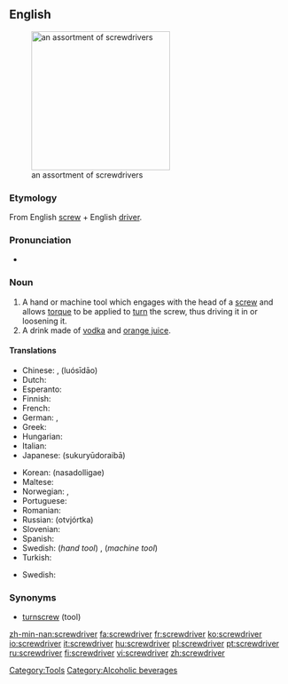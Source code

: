 ==English==
[[Image:Driver_tools.jpg|thumb|right|250px|an assortment of screwdrivers]]

===Etymology===
From English [[screw]] + English [[driver]].

===Pronunciation===
*{{audio|en-us-screwdriver.ogg|Audio (US)}}

===Noun===
{{wikipedia}}
{{en-noun}}
#A hand or machine tool which engages with the head of a [[screw]] and allows [[torque]] to be applied to [[turn]] the screw, thus driving it in or loosening it.
#A drink made of [[vodka]] and [[orange juice]].

====Translations====
{{trans-top|tool}}
* Chinese: {{t|cmn|螺絲刀|sc=Hani|xs=Mandarin}}, {{t|cmn|螺丝刀|sc=Hani|xs=Mandarin}} (luósīdāo)
* Dutch: {{t|nl|schroevendraaier|m}} <!-- [[schroevedraaier]] is no official Dutch spelling -->
* Esperanto: {{t|eo|ŝraŭbturnilo|xs=Esperanto}}
* Finnish: {{t|fi|ruuvimeisseli}}
* French: {{t+|fr|tournevis|m}}
* German: {{t+|de|Schraubenzieher|m}}, {{t|de|Schraubendreher|m}}
* Greek: {{t+|el|κατσαβίδι|n|sc=Grek}}
* Hungarian: {{t+|hu|csavarhúzó}}
* Italian: {{t+|it|cacciavite|m}}
* Japanese: {{t|ja|スクリュードライバー|sc=Jpan}} (sukuryūdoraibā)
{{trans-mid}}
* Korean: {{t|ko|나사돌리개|sc=Hang}} (nasadolligae)
* Maltese: {{t|mt|tornavit|m|xs=Maltese}}
* Norwegian: {{t|no|skrujern}}, {{t|no|skrutrekker}}
* Portuguese: {{t|pt|chave de fenda|f}}
* Romanian: {{t|ro|şurubelniţă|f}}
* Russian: {{t-|ru|отвёртка|f|sc=Cyrl}} (otvjórtka)
* Slovenian: {{t|sl|izvijač|m}}
* Spanish: {{t-|es|destornillador|m}}
* Swedish: {{t|sv|skruvmejsel|c}} (''hand tool'') , {{t|sv|skruvdragare|c}} (''machine tool'')
* Turkish: {{t+|tr|tornavida}}
{{trans-bottom}}

{{trans-top|drink}}
* Swedish: {{t-|sv|screwdriver|c}}
{{trans-bottom}}

===Synonyms===
*[[turnscrew]] (tool)

[[Category:Tools]]
[[Category:Alcoholic beverages]]

[[zh-min-nan:screwdriver]]
[[fa:screwdriver]]
[[fr:screwdriver]]
[[ko:screwdriver]]
[[io:screwdriver]]
[[it:screwdriver]]
[[hu:screwdriver]]
[[pl:screwdriver]]
[[pt:screwdriver]]
[[ru:screwdriver]]
[[fi:screwdriver]]
[[vi:screwdriver]]
[[zh:screwdriver]]